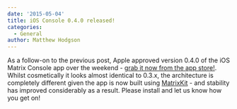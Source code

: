 ```yaml
---
date: '2015-05-04'
title: iOS Console 0.4.0 released!
categories:
  - General
author: Matthew Hodgson
---
```


As a follow-on to the previous post, Apple approved version 0.4.0 of the iOS Matrix Console app over the weekend - <a href="https://itunes.apple.com/gb/app/matrix-console/id970074271?mt=8">grab it now from the app store!</a>.  Whilst cosmetically it looks almost identical to 0.3.x, the architecture is completely different given the app is now built using <a href="https://github.com/matrix-org/matrix-ios-kit">MatrixKit</a> - and stability has improved considerably as a result.  Please install and let us know how you get on!